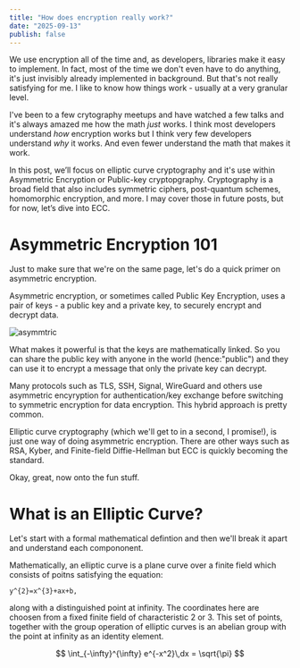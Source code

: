 ```yaml
---
title: "How does encryption really work?"
date: "2025-09-13"
publish: false
---
```


We use encryption all of the time and, as developers, libraries make it easy to implement. In fact, most of the time we don't even have to do anything, it's just invisibly already implemented in background. But that's not really satisfying for me. I like to know how things work - usually at a very granular level.

I've been to a few crytography meetups and have watched a few talks and it's always amazed me how the math _just_ works. I think most developers understand _how_ encryption works but I think very few developers understand _why_ it works. And even fewer understand the math that makes it work.

In this post, we’ll focus on elliptic curve cryptography and it's use within Asymmetric Encryption or Public-key cryptopgraphy. Cryptography is a broad field that also includes symmetric ciphers, post-quantum schemes, homomorphic encryption, and more. I may cover those in future posts, but for now, let’s dive into ECC.

# Asymmetric Encryption 101

Just to make sure that we're on the same page, let's do a quick primer on asymmetric encryption.

Asymmetric encryption, or sometimes called Public Key Encryption, uses a pair of keys - a public key and a private key, to securely encrypt and decrypt data.

![asymmtric](/asymm.png)

What makes it powerful is that the keys are mathematically linked. So you can share the public key with anyone in the world (hence:"public") and they can use it to encrypt a message that only the private key can decrypt.

Many protocols such as TLS, SSH, Signal, WireGuard and others use asymmetric encyryption for authentication/key exchange before switching to symmetric encryption for data encryption. This hybrid approach is pretty common.

Elliptic curve cryptography (which we'll get to in a second, I promise!), is just one way of doing asymmetric encryption. There are other ways such as RSA, Kyber, and Finite-field Diffie-Hellman but ECC is quickly becoming the standard.

Okay, great, now onto the fun stuff.

# What is an Elliptic Curve?

Let's start with a formal mathematical defintion and then we'll break it apart and understand each compononent.

Mathematically, an elliptic curve is a plane curve over a finite field which consists of poitns satisfying the equation:

`y^{2}=x^{3}+ax+b,`

along with a distinguished point at infinity. The coordinates here are choosen from a fixed finite field of characteristic 2 or 3. This set of points, together with the group operation of elliptic curves is an abelian group with the point at infinity as an identity element.

$$
\int_{-\infty}^{\infty} e^{-x^2}\,dx = \sqrt{\pi}
$$
